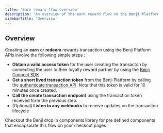 ```yaml
---
title: 'Earn reward flow overview'
description: 'An overview of the earn reward flow on the Benji Platform.'
sidebarTitle: 'Overview'
---
```


## Overview

Creating an **earn** or **redeem** rewards transaction using the Benji Platform APIs involve the following simple steps : 
- **Obtain a valid access token** for the user creating the transacton by connecting the user to their loyalty reward partner by using the [Benji Connect SDK](/connect/introduction)
- **Get a short lived transaction token** from the Benji Platform by calling the [authenticate transaction API](/api-reference/endpoint/transactions/authenticate). Note that this token is valid for 10 minutes once created.
- **Call the create transaction endpoint** using the transaction token received form the previous step.
- (Optional) **Listen to any webhooks** to receive updates on the transaction lifecycle

<Tip>Checkout the Benji drop in components library for pre defined components that encapsulate this flow on your checkout pages</Tip>



